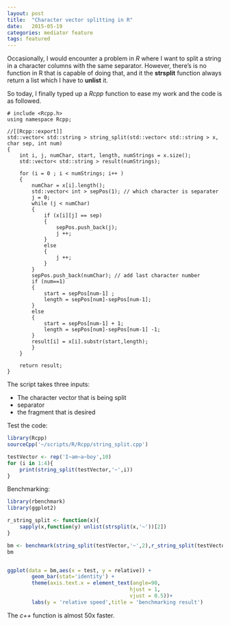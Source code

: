 ```yaml
---
layout: post
title:  "Character vector splitting in R"
date:   2015-05-19
categories: mediator feature
tags: featured
---
```


Occasionally, I would encounter a problem in *R* where I want to split a string in a character columns with the same separator. However, there's is no function in R that is capable of doing that, and it the **strsplit** function always return a list which I have to **unlist** it.

So today, I finally typed up a *Rcpp* function to ease my work and the code is as followed.


	# include <Rcpp.h>
	using namespace Rcpp;
	
	//[[Rcpp::export]]
	std::vector< std::string > string_split(std::vector< std::string > x, char sep, int num)
	{
	    int i, j, numChar, start, length, numStrings = x.size();
		std::vector< std::string > result(numStrings);
	
	    for (i = 0 ; i < numStrings; i++ )
	    {
	        numChar = x[i].length();
			std::vector< int > sepPos(1); // which character is separater
			j = 0;
	        while (j < numChar)
	        {
	            if (x[i][j] == sep)
	            {
					sepPos.push_back(j); 
					j ++;
	            }
	            else
	            {
					j ++;
	            }
	        }
			sepPos.push_back(numChar); // add last character number
			if (num==1)
			{	
				start = sepPos[num-1] ;
				length = sepPos[num]-sepPos[num-1];
			}
			else
			{
				start = sepPos[num-1] + 1;
				length = sepPos[num]-sepPos[num-1] -1;
			}
			result[i] = x[i].substr(start,length);
			}
		}
	
	    return result;
	}


The script takes three inputs:

* The character vector that is being split
* separator 
* the fragment that is desired  



Test the code:
```r

library(Rcpp)
sourceCpp('~/scripts/R/Rcpp/string_split.cpp')

testVector <- rep('I~am~a~boy',10)
for (i in 1:4){
	print(string_split(testVector,'~',i))
}
```

Benchmarking:

```r
library(rbenchmark)
library(ggplot2)

r_string_split <- function(x){
	sapply(x,function(y) unlist(strsplit(x,'~'))[2])
}

bm <- benchmark(string_split(testVector,'~',2),r_string_split(testVector))
bm


ggplot(data = bm,aes(x = test, y = relative)) +
		geom_bar(stat='identity') +
		theme(axis.text.x = element_text(angle=90,
										hjust = 1,
										vjust = 0.5))+
		labs(y = 'relative speed',title = 'benchmarking result')
```

The *c++* function is almost 50x faster.
